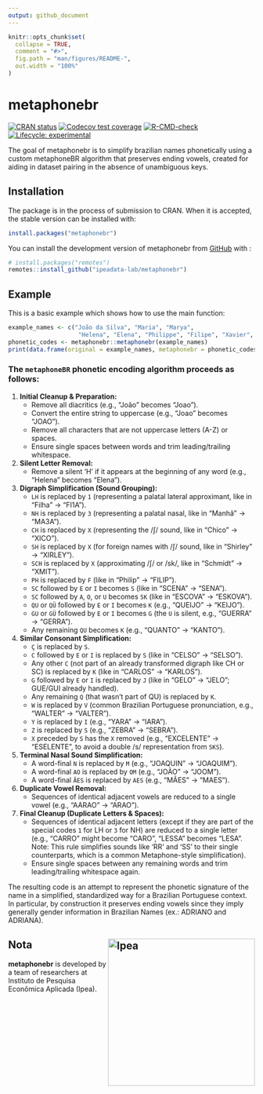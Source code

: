 ```yaml
---
output: github_document
---
```


<!-- README.md is generated from README.Rmd. Please edit that file -->

```r
knitr::opts_chunk$set(
  collapse = TRUE,
  comment = "#>",
  fig.path = "man/figures/README-",
  out.width = "100%"
)
```

# metaphonebr

<!-- badges: start -->
[![CRAN
status](https://www.r-pkg.org/badges/version/metaphonebr)](https://CRAN.R-project.org/package=metaphonebr)
[![Codecov test coverage](https://codecov.io/gh/ipeadata-lab/metaphonebr/graph/badge.svg)](https://app.codecov.io/gh/ipeadata-lab/metaphonebr)
[![R-CMD-check](https://github.com/ipeadata-lab/metaphonebr/actions/workflows/R-CMD-check.yaml/badge.svg)](https://github.com/ipeadata-lab/metaphonebr/actions/workflows/R-CMD-check.yaml)
[![Lifecycle: experimental](https://img.shields.io/badge/lifecycle-experimental-orange.svg)](https://lifecycle.r-lib.org/articles/stages.html#experimental)
<!-- badges: end -->

The goal of metaphonebr is to simplify brazilian names phonetically using a custom 
metaphoneBR algorithm that preserves ending vowels,  created for aiding in dataset pairing in 
the absence of unambiguous keys.

## Installation

The package is in the process of submission to CRAN. When it is accepted, the stable version can be installed with:


``` r
install.packages("metaphonebr")
```


You can install the development version of metaphonebr from [GitHub](https://github.com/) with :

``` r
# install.packages("remotes")
remotes::install_github("ipeadata-lab/metaphonebr")
```

## Example

This is a basic example which shows how to use the main function:

```r
example_names <- c("João da Silva", "Maria", "Marya",
                    "Helena", "Elena", "Philippe", "Filipe", "Xavier", "Chavier")
phonetic_codes <- metaphonebr::metaphonebr(example_names)
print(data.frame(original = example_names, metaphonebr = phonetic_codes))
```

### The `metaphoneBR` phonetic encoding algorithm proceeds as follows:

1.  **Initial Cleanup & Preparation:**
    *   Remove all diacritics (e.g., "João" becomes "Joao").
    *   Convert the entire string to uppercase (e.g., "Joao" becomes "JOAO").
    *   Remove all characters that are not uppercase letters (A-Z) or spaces.
    *   Ensure single spaces between words and trim leading/trailing whitespace.

2.  **Silent Letter Removal:**
    *   Remove a silent 'H' if it appears at the beginning of any word (e.g., "Helena" becomes "Elena").

3.  **Digraph Simplification (Sound Grouping):**
    *   `LH` is replaced by `1` (representing a palatal lateral approximant, like in "Filha" -> "FI1A").
    *   `NH` is replaced by `3` (representing a palatal nasal, like in "Manhã" -> "MA3A").
    *   `CH` is replaced by `X` (representing the /ʃ/ sound, like in "Chico" -> "XICO").
    *   `SH` is replaced by `X` (for foreign names with /ʃ/ sound, like in "Shirley" -> "XIRLEY").
    *   `SCH` is replaced by `X` (approximating /ʃ/ or /sk/, like in "Schmidt" -> "XMIT").
    *   `PH` is replaced by `F` (like in "Philip" -> "FILIP").
    *   `SC` followed by `E` or `I` becomes `S` (like in "SCENA" -> "SENA").
    *   `SC` followed by `A`, `O`, or `U` becomes `SK` (like in "ESCOVA" -> "ESKOVA").
    *   `QU` or `QÜ` followed by `E` or `I` becomes `K` (e.g., "QUEIJO" -> "KEIJO").
    *   `GU` or `GÜ` followed by `E` or `I` becomes `G` (the `U` is silent, e.g., "GUERRA" -> "GERRA").
    *   Any remaining `QU` becomes `K` (e.g., "QUANTO" -> "KANTO").

4.  **Similar Consonant Simplification:**
    *   `Ç` is replaced by `S`.
    *   `C` followed by `E` or `I` is replaced by `S` (like in "CELSO" -> "SELSO").
    *   Any other `C` (not part of an already transformed digraph like CH or SC) is replaced by `K` (like in "CARLOS" -> "KARLOS").
    *   `G` followed by `E` or `I` is replaced by `J` (like in "GELO" -> "JELO"; GUE/GUI already handled).
    *   Any remaining `Q` (that wasn't part of QU) is replaced by `K`.
    *   `W` is replaced by `V` (common Brazilian Portuguese pronunciation, e.g., "WALTER" -> "VALTER").
    *   `Y` is replaced by `I` (e.g., "YARA" -> "IARA").
    *   `Z` is replaced by `S` (e.g., "ZEBRA" -> "SEBRA").
    *   `X` preceded by `S` has the `X` removed (e.g., "EXCELENTE" -> "ESELENTE", to avoid a double /s/ representation from `SKS`).

5.  **Terminal Nasal Sound Simplification:**
    *   A word-final `N` is replaced by `M` (e.g., "JOAQUIN" -> "JOAQUIM").
    *   A word-final `AO` is replaced by `OM` (e.g., "JOÃO" -> "JOOM").
    *   A word-final `ÃES` is replaced by `AES` (e.g., "MÃES" -> "MAES").

6.  **Duplicate Vowel Removal:**
    *   Sequences of identical adjacent vowels are reduced to a single vowel (e.g., "AARAO" -> "ARAO").

7.  **Final Cleanup (Duplicate Letters & Spaces):**
    *   Sequences of identical adjacent letters (except if they are part of the special codes `1` for LH or `3` for NH) are reduced to a single letter (e.g., "CARRO" might become "CARO", "LESSA" becomes "LESA". Note: This rule simplifies sounds like 'RR' and 'SS' to their single counterparts, which is a common Metaphone-style simplification).
    *   Ensure single spaces between any remaining words and trim leading/trailing whitespace again.

The resulting code is an attempt to represent the phonetic signature of the name in a simplified, standardized way for a Brazilian Portuguese context.
In particular, by construction it preserves ending vowels since they imply generally gender information in Brazilian Names (ex.: ADRIANO and ADRIANA).


## Nota <a href="https://www.ipea.gov.br"><img src="man/figures/ipea_logo.png" alt="Ipea" align="right" width="300"/></a>

**metaphonebr** is developed by a team of researchers at Instituto
de Pesquisa Econômica Aplicada (Ipea).
